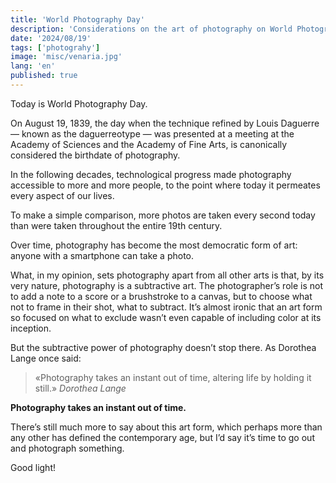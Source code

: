 ```yaml
---
title: 'World Photography Day'
description: 'Considerations on the art of photography on World Photography Day.'
date: '2024/08/19'
tags: ['photograhy']
image: 'misc/venaria.jpg'
lang: 'en'
published: true
---
```


Today is World Photography Day.

On August 19, 1839, the day when the technique refined by Louis Daguerre — known as the daguerreotype — was presented at a meeting at the Academy of Sciences and the Academy of Fine Arts, is canonically considered the birthdate of photography.

In the following decades, technological progress made photography accessible to more and more people, to the point where today it permeates every aspect of our lives.

To make a simple comparison, more photos are taken every second today than were taken throughout the entire 19th century.

Over time, photography has become the most democratic form of art: anyone with a smartphone can take a photo.

What, in my opinion, sets photography apart from all other arts is that, by its very nature, photography is a subtractive art. The photographer’s role is not to add a note to a score or a brushstroke to a canvas, but to choose what not to frame in their shot, what to subtract. It’s almost ironic that an art form so focused on what to exclude wasn’t even capable of including color at its inception.

But the subtractive power of photography doesn’t stop there. As Dorothea Lange once said:

> «Photography takes an instant out of time, altering life by holding it still.»
> <cite>Dorothea Lange</cite>

**Photography takes an instant out of time.**

There’s still much more to say about this art form, which perhaps more than any other has defined the contemporary age, but I’d say it’s time to go out and photograph something.

Good light!
